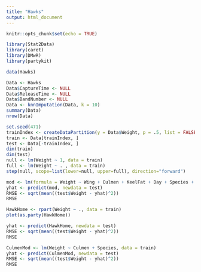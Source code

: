 ```yaml
---
title: "Hawks"
output: html_document
---
```


```r
knitr::opts_chunk$set(echo = TRUE)
```

```r
library(Stat2Data)
library(caret)
library(DMwR)
library(partykit)
```

```r
data(Hawks)

Data <- Hawks
Data$CaptureTime <- NULL
Data$ReleaseTime <- NULL
Data$BandNumber <- NULL
Data <- knnImputation(Data, k = 10)
summary(Data)
nrow(Data)

```

```r
set.seed(471)
trainIndex <- createDataPartition(y = Data$Weight, p = .5, list = FALSE, times = 1)
train <- Data[trainIndex, ]
test <- Data[-trainIndex, ]
dim(train)
dim(test)
null <- lm(Weight ~ 1, data = train)
full <- lm(Weight ~ . , data = train)
step(null, scope=list(lower=null, upper=full), direction="forward")

```

```r
mod <- lm(formula = Weight ~ Wing + Culmen + KeelFat + Day + Species + Sex + Crop + WingPitFat, data = train)
yhat <- predict(mod, newdata = test)
RMSE <- sqrt(mean((test$Weight - yhat)^2))
RMSE
```
```r
HawkHome <- rpart(Weight ~ ., data = train)
plot(as.party(HawkHome))
```

```r
yhat <- predict(HawkHome, newdata = test)
RMSE <- sqrt(mean((test$Weight - yhat)^2))
RMSE
```
```r
CulmenMod <- lm(Weight ~ Culmen + Species, data = train)
yhat <- predict(CulmenMod, newdata = test)
RMSE <- sqrt(mean((test$Weight - yhat)^2))
RMSE
```

